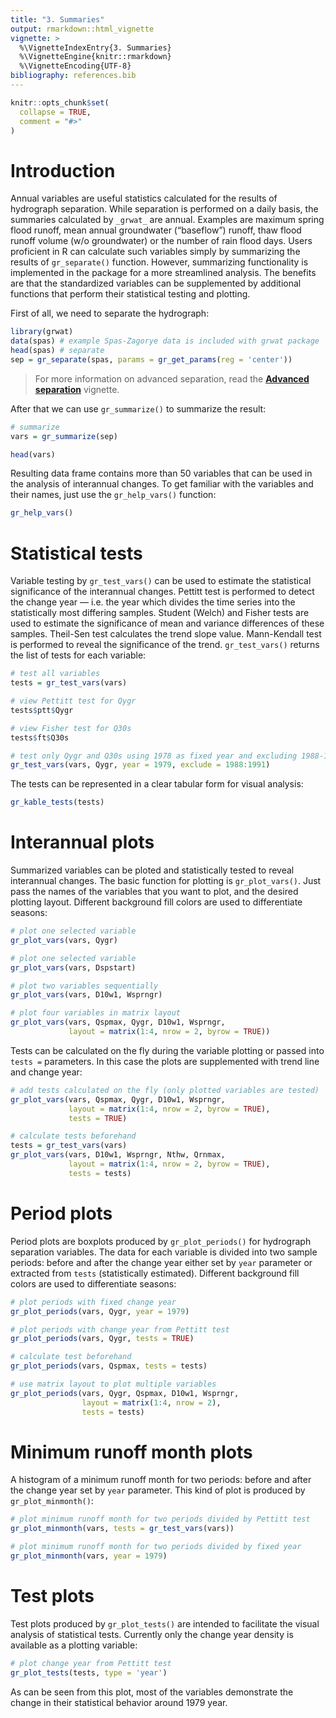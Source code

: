 ```yaml
---
title: "3. Summaries"
output: rmarkdown::html_vignette
vignette: >
  %\VignetteIndexEntry{3. Summaries}
  %\VignetteEngine{knitr::rmarkdown}
  %\VignetteEncoding{UTF-8}
bibliography: references.bib
---
```


```r
knitr::opts_chunk$set(
  collapse = TRUE,
  comment = "#>"
)
```

# Introduction 

Annual variables are useful statistics calculated for the results of hydrograph separation. While separation is performed on a daily basis, the summaries calculated by `_grwat_` are annual. Examples are maximum spring flood runoff, mean annual groundwater ("baseflow") runoff, thaw flood runoff volume (w/o groundwater) or the number of rain flood days. Users proficient in R can calculate such variables simply by summarizing the results of `gr_separate()` function. However, summarizing functionality is implemented in the package for a more streamlined analysis. The benefits are that the standardized variables can be supplemented by additional functions that perform their statistical testing and plotting.

First of all, we need to separate the hydrograph:

```r
library(grwat)
data(spas) # example Spas-Zagorye data is included with grwat package
head(spas) # separate
sep = gr_separate(spas, params = gr_get_params(reg = 'center'))
```

> For more information on advanced separation, read the [__Advanced separation__](https://tsamsonov.github.io/grwat/articles/separation.html) vignette.

After that we can use `gr_summarize()` to summarize the result:
```r
# summarize
vars = gr_summarize(sep)

head(vars)
```

Resulting data frame contains more than 50 variables that can be used in the analysis of interannual changes. To get familiar with the variables and their names, just use the `gr_help_vars()` function:

```r
gr_help_vars()
```

# Statistical tests

Variable testing by `gr_test_vars()` can be used to estimate the statistical significance of the interannual changes. Pettitt test is performed to detect the change year — i.e. the year which divides the time series into the statistically most differing samples. Student (Welch) and Fisher tests are used to estimate the significance of mean and variance differences of these samples. Theil-Sen test calculates the trend slope value. Mann-Kendall test is performed to reveal the significance of the trend. `gr_test_vars()` returns the list of tests for each variable:

```r
# test all variables
tests = gr_test_vars(vars)

# view Pettitt test for Qygr
tests$ptt$Qygr

# view Fisher test for Q30s
tests$ft$Q30s

# test only Qygr and Q30s using 1978 as fixed year and excluding 1988-1991 yrs
gr_test_vars(vars, Qygr, year = 1979, exclude = 1988:1991)
```

The tests can be represented in a clear tabular form for visual analysis:

```r
gr_kable_tests(tests)
```

# Interannual plots

Summarized variables can be ploted and statistically tested to reveal interannual changes. The basic function for plotting is `gr_plot_vars()`. Just pass the names of the variables that you want to plot, and the desired plotting layout. Different background fill colors are used to differentiate seasons:

```r
# plot one selected variable
gr_plot_vars(vars, Qygr) 

# plot one selected variable
gr_plot_vars(vars, Dspstart) 

# plot two variables sequentially
gr_plot_vars(vars, D10w1, Wsprngr)

# plot four variables in matrix layout
gr_plot_vars(vars, Qspmax, Qygr, D10w1, Wsprngr,
             layout = matrix(1:4, nrow = 2, byrow = TRUE)) 
```

Tests can be calculated on the fly during the variable plotting or passed into `tests = ` parameters. In this case the plots are supplemented with trend line and change year:

```r
# add tests calculated on the fly (only plotted variables are tested)
gr_plot_vars(vars, Qspmax, Qygr, D10w1, Wsprngr,
             layout = matrix(1:4, nrow = 2, byrow = TRUE),
             tests = TRUE) 

# calculate tests beforehand
tests = gr_test_vars(vars)
gr_plot_vars(vars, D10w1, Wsprngr, Nthw, Qrnmax,
             layout = matrix(1:4, nrow = 2, byrow = TRUE),
             tests = tests) 
```

# Period plots

Period plots are boxplots produced by `gr_plot_periods()` for hydrograph separation variables. The data for each variable is divided into two sample periods: before and after the change year either set by `year` parameter or extracted from `tests` (statistically estimated). Different background fill colors are used to differentiate seasons:

```r
# plot periods with fixed change year
gr_plot_periods(vars, Qygr, year = 1979)

# plot periods with change year from Pettitt test
gr_plot_periods(vars, Qygr, tests = TRUE)

# calculate test beforehand
gr_plot_periods(vars, Qspmax, tests = tests)

# use matrix layout to plot multiple variables
gr_plot_periods(vars, Qygr, Qspmax, D10w1, Wsprngr,
                layout = matrix(1:4, nrow = 2),
                tests = tests)
```

# Minimum runoff month plots

A histogram of a minimum runoff month for two periods: before and after the change year set by `year` parameter. This kind of plot is produced by `gr_plot_minmonth()`:

```r
# plot minimum runoff month for two periods divided by Pettitt test
gr_plot_minmonth(vars, tests = gr_test_vars(vars))

# plot minimum runoff month for two periods divided by fixed year
gr_plot_minmonth(vars, year = 1979)
```

# Test plots

Test plots produced by `gr_plot_tests()` are intended to facilitate the visual analysis of statistical tests. Currently only the change year density is available as a plotting variable:

```r
# plot change year from Pettitt test
gr_plot_tests(tests, type = 'year')
```

As can be seen from this plot, most of the variables demonstrate the change in their statistical behavior around $1979$ year. 